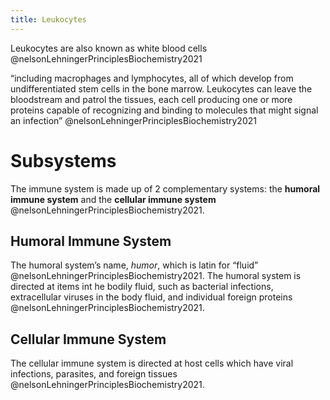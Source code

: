 ```yaml
---
title: Leukocytes
---
```


Leukocytes are also known as white blood cells @nelsonLehningerPrinciplesBiochemistry2021

"including macrophages and lymphocytes, all of which develop from undifferentiated stem cells in the bone marrow. Leukocytes can leave the bloodstream and patrol the tissues, each cell producing one or more proteins capable of recognizing and binding to molecules that might signal an infection" @nelsonLehningerPrinciplesBiochemistry2021


# Subsystems

The immune system is made up of 2 complementary systems: the **humoral immune system** and the **cellular immune system** @nelsonLehningerPrinciplesBiochemistry2021.

## Humoral Immune System

The humoral system's name, *humor*, which is latin for "fluid" @nelsonLehningerPrinciplesBiochemistry2021.
The humoral system is directed at items int he bodily fluid, such as bacterial infections, extracellular viruses in the body fluid, and individual foreign proteins @nelsonLehningerPrinciplesBiochemistry2021.

## Cellular Immune System
The cellular immune system is directed at host cells which have viral infections, parasites, and foreign tissues @nelsonLehningerPrinciplesBiochemistry2021.

